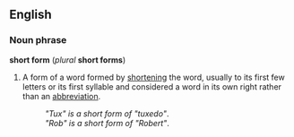 ==English==
===Noun phrase===
'''short form''' (''plural'' '''short forms''')

#A form of a word formed by [[shorten]]ing the word, usually to its first few letters or its first syllable and considered a word in its own right rather than an [[abbreviation]].
#:''"Tux" is a short form of "tuxedo"''.
#:''"Rob" is a short form of "Robert"''.<!--not a diminutive, which implies affection or smallness; "Robbie" would be a diminutive-->